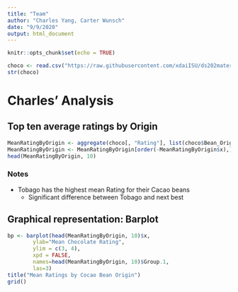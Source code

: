 ```yaml
---
title: "Team"
author: "Charles Yang, Carter Wunsch"
date: "9/9/2020"
output: html_document
---
```


```r
knitr::opts_chunk$set(echo = TRUE)
```

```r
choco <- read.csv("https://raw.githubusercontent.com/xdaiISU/ds202materials/master/hwlabs/data/choco.csv") 
str(choco)
```

# Charles' Analysis
## Top ten average ratings by Origin
```r
MeanRatingByOrigin <- aggregate(choco[, "Rating"], list(choco$Bean_Origin), mean)
MeanRatingByOrigin <- MeanRatingByOrigin[order(-MeanRatingByOrigin$x),]
head(MeanRatingByOrigin, 10)
```

### Notes
* Tobago has the highest mean Rating for their Cacao beans
  + Significant difference between Tobago and next best

## Graphical representation: Barplot
```r
bp <- barplot(head(MeanRatingByOrigin, 10)$x,
        ylab="Mean Chocolate Rating",
        ylim = c(3, 4),
        xpd = FALSE,
        names=head(MeanRatingByOrigin, 10)$Group.1,
        las=3)
title("Mean Ratings by Cocao Bean Origin")
grid()
```

